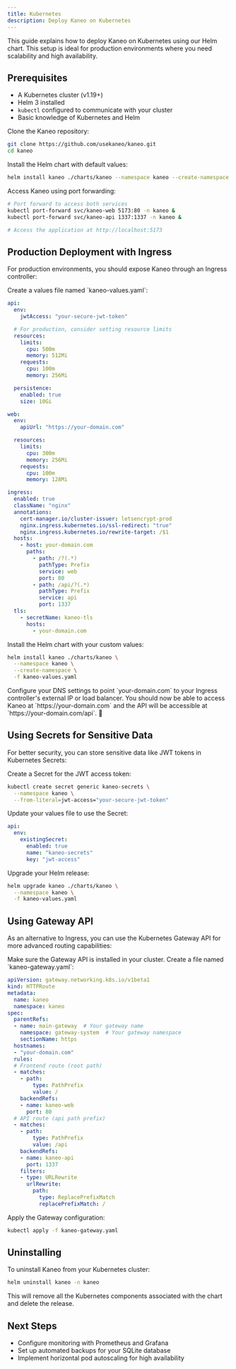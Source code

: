 ```yaml
---
title: Kubernetes
description: Deploy Kaneo on Kubernetes
---
```


This guide explains how to deploy Kaneo on Kubernetes using our Helm chart. This setup is ideal for production environments where you need scalability and high availability.

## Prerequisites

- A Kubernetes cluster (v1.19+)
- Helm 3 installed
- `kubectl` configured to communicate with your cluster
- Basic knowledge of Kubernetes and Helm

<Steps>
<Step>
Clone the Kaneo repository:

```bash
git clone https://github.com/usekaneo/kaneo.git
cd kaneo
```
</Step>

<Step>
Install the Helm chart with default values:

```bash
helm install kaneo ./charts/kaneo --namespace kaneo --create-namespace
```
</Step>

<Step>
Access Kaneo using port forwarding:

```bash
# Port forward to access both services
kubectl port-forward svc/kaneo-web 5173:80 -n kaneo &
kubectl port-forward svc/kaneo-api 1337:1337 -n kaneo &

# Access the application at http://localhost:5173
```
</Step>
</Steps>

## Production Deployment with Ingress

For production environments, you should expose Kaneo through an Ingress controller:

<Steps>
<Step>
Create a values file named `kaneo-values.yaml`:

```yaml
api:
  env:
    jwtAccess: "your-secure-jwt-token"

  # For production, consider setting resource limits
  resources:
    limits:
      cpu: 500m
      memory: 512Mi
    requests:
      cpu: 100m
      memory: 256Mi

  persistence:
    enabled: true
    size: 10Gi

web:
  env:
    apiUrl: "https://your-domain.com"

  resources:
    limits:
      cpu: 300m
      memory: 256Mi
    requests:
      cpu: 100m
      memory: 128Mi

ingress:
  enabled: true
  className: "nginx"
  annotations:
    cert-manager.io/cluster-issuer: letsencrypt-prod
    nginx.ingress.kubernetes.io/ssl-redirect: "true"
    nginx.ingress.kubernetes.io/rewrite-target: /$1
  hosts:
    - host: your-domain.com
      paths:
        - path: /?(.*)
          pathType: Prefix
          service: web
          port: 80
        - path: /api/?(.*)
          pathType: Prefix
          service: api
          port: 1337
  tls:
    - secretName: kaneo-tls
      hosts:
        - your-domain.com
```
</Step>

<Step>
Install the Helm chart with your custom values:

```bash
helm install kaneo ./charts/kaneo \
  --namespace kaneo \
  --create-namespace \
  -f kaneo-values.yaml
```
</Step>

<Step>
Configure your DNS settings to point `your-domain.com` to your Ingress controller's external IP or load balancer.
</Step>

<Step>
You should now be able to access Kaneo at `https://your-domain.com` and the API will be accessible at `https://your-domain.com/api`. 🎉
</Step>
</Steps>

## Using Secrets for Sensitive Data

For better security, you can store sensitive data like JWT tokens in Kubernetes Secrets:

<Steps>
<Step>
Create a Secret for the JWT access token:

```bash
kubectl create secret generic kaneo-secrets \
  --namespace kaneo \
  --from-literal=jwt-access="your-secure-jwt-token"
```
</Step>

<Step>
Update your values file to use the Secret:

```yaml
api:
  env:
    existingSecret:
      enabled: true
      name: "kaneo-secrets"
      key: "jwt-access"
```
</Step>

<Step>
Upgrade your Helm release:

```bash
helm upgrade kaneo ./charts/kaneo \
  --namespace kaneo \
  -f kaneo-values.yaml
```
</Step>
</Steps>

## Using Gateway API

As an alternative to Ingress, you can use the Kubernetes Gateway API for more advanced routing capabilities:

<Steps>
<Step>
Make sure the Gateway API is installed in your cluster.
</Step>

<Step>
Create a file named `kaneo-gateway.yaml`:

```yaml
apiVersion: gateway.networking.k8s.io/v1beta1
kind: HTTPRoute
metadata:
  name: kaneo
  namespace: kaneo
spec:
  parentRefs:
  - name: main-gateway  # Your gateway name
    namespace: gateway-system  # Your gateway namespace
    sectionName: https
  hostnames:
  - "your-domain.com"
  rules:
  # Frontend route (root path)
  - matches:
    - path:
        type: PathPrefix
        value: /
    backendRefs:
    - name: kaneo-web
      port: 80
  # API route (api path prefix)
  - matches:
    - path:
        type: PathPrefix
        value: /api
    backendRefs:
    - name: kaneo-api
      port: 1337
    filters:
    - type: URLRewrite
      urlRewrite:
        path:
          type: ReplacePrefixMatch
          replacePrefixMatch: /
```
</Step>

<Step>
Apply the Gateway configuration:

```bash
kubectl apply -f kaneo-gateway.yaml
```
</Step>
</Steps>

## Uninstalling

To uninstall Kaneo from your Kubernetes cluster:

```bash
helm uninstall kaneo -n kaneo
```

This will remove all the Kubernetes components associated with the chart and delete the release.

## Next Steps

- Configure monitoring with Prometheus and Grafana
- Set up automated backups for your SQLite database
- Implement horizontal pod autoscaling for high availability
```